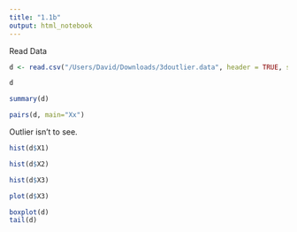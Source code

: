 ```yaml
---
title: "1.1b"
output: html_notebook
---
```

Read Data
```r
d <- read.csv("/Users/David/Downloads/3doutlier.data", header = TRUE, sep = " ", dec = ".")
```
```r
d
```
```r
summary(d)
```
```r
pairs(d, main="Xx")
```
Outlier isn't to see.
```r
hist(d$X1)
```
```r
hist(d$X2)
```
```r
hist(d$X3)
```

```r
plot(d$X3)
```

```r
boxplot(d)
tail(d)
```